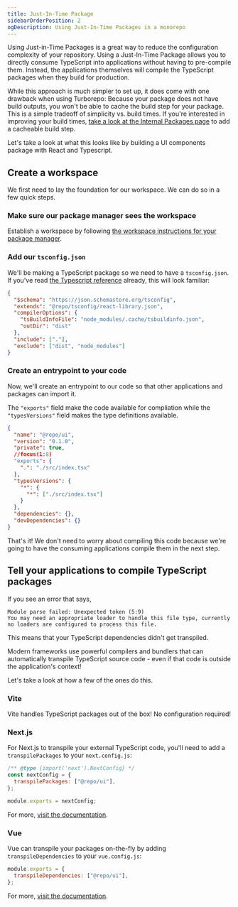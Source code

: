 ```yaml
---
title: Just-In-Time Package
sidebarOrderPosition: 2
ogDescription: Using Just-In-Time Packages in a monorepo
---
```


Using Just-in-Time Packages is a great way to reduce the configuration complexity of your repository. Using a Just-In-Time Package allows you to directly consume TypeScript into applications without having to pre-compile them. Instead, the applications themselves will compile the TypeScript packages when they build for production.

While this approach is much simpler to set up, it does come with one drawback when using Turborepo: Because your package does not have build outputs, you won't be able to cache the build step for your package. This is a simple tradeoff of simplicity vs. build times. If you're interested in improving your build times, [take a look at the Internal Packages page](/monorepos/packaging/internal) to add a cacheable build step.

Let's take a look at what this looks like by building a UI components package with React and Typescript.

## Create a workspace

We first need to lay the foundation for our workspace. We can do so in a few quick steps.

### Make sure our package manager sees the workspace

Establish a workspace by following [the workspace instructions for your package manager](/monorepos/package-managers).

### Add our `tsconfig.json`

We'll be making a TypeScript package so we need to have a `tsconfig.json`. If you've read [the Typescript reference](/monorepos/guardrails/typescript) already, this will look familiar:

```json filename="packages/ui/tsconfig.json"
{
  "$schema": "https://json.schemastore.org/tsconfig",
  "extends": "@repo/tsconfig/react-library.json",
  "compilerOptions": {
    "tsBuildInfoFile": "node_modules/.cache/tsbuildinfo.json",
    "outDir": "dist"
  },
  "include": ["."],
  "exclude": ["dist", "node_modules"]
}
```

### Create an entrypoint to your code

Now, we'll create an entrypoint to our code so that other applications and packages can import it.

The `"exports"` field make the code available for compliation while the `"typesVersions"` field makes the type definitions available.

```json filename="packages/ui/package.json"
{
  "name": "@repo/ui",
  "version": "0.1.0",
  "private": true,
  //focus(1:8)
  "exports": {
    ".": "./src/index.tsx"
  },
  "typesVersions": {
    "*": {
      "*": ["./src/index.tsx"]
    }
  },
  "dependencies": {},
  "devDependencies": {}
}
```

That's it! We don't need to worry about compiling this code because we're going to have the consuming applications compile them in the next step.

## Tell your applications to compile TypeScript packages

If you see an error that says,

```
Module parse failed: Unexpected token (5:9)
You may need an appropriate loader to handle this file type, currently no loaders are configured to process this file.
```

This means that your TypeScript dependencies didn't get transpiled.

Modern frameworks use powerful compilers and bundlers that can automatically transpile TypeScript source code - even if that code is outside the application's context!

Let's take a look at how a few of the ones do this.

### Vite

Vite handles TypeScript packages out of the box! No configuration required!

### Next.js

For Next.js to transpile your external TypeScript code, you'll need to add a `transpilePackages` to your `next.config.js`:

```js filename="next.config.js"
/** @type {import('next').NextConfig} */
const nextConfig = {
  transpilePackages: ["@repo/ui"],
};

module.exports = nextConfig;
```

For more, [visit the documentation](https://nextjs.org/docs/app/api-reference/next-config-js/transpilePackages).

### Vue

Vue can transpile your packages on-the-fly by adding `transpileDependencies` to your `vue.config.js`:

```js filename="vue.config.js"
module.exports = {
  transpileDependencies: ["@repo/ui"],
};
```

For more, [visit the documentation](https://cli.vuejs.org/config/#transpiledependencies).
